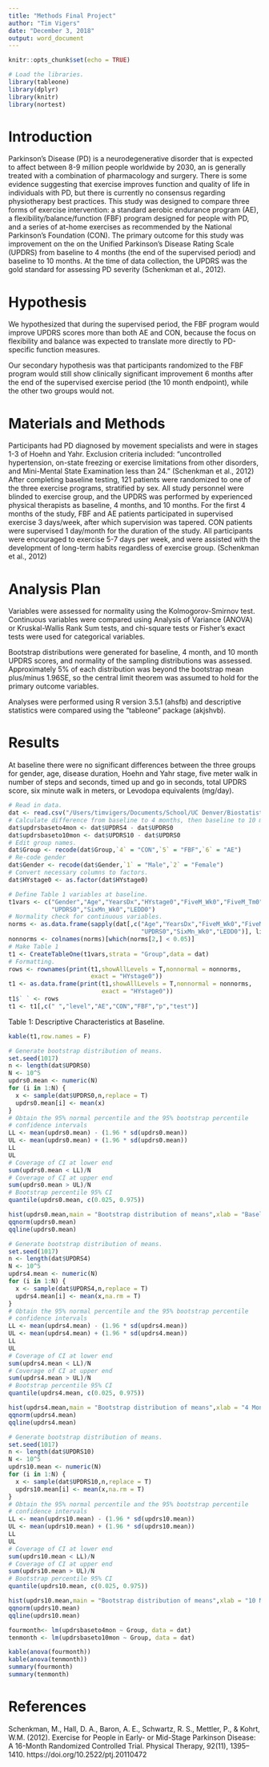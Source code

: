 ```yaml
---
title: "Methods Final Project"
author: "Tim Vigers"
date: "December 3, 2018"
output: word_document
---
```


```r
knitr::opts_chunk$set(echo = TRUE)
```

```r
# Load the libraries.
library(tableone)
library(dplyr)
library(knitr)
library(nortest)
```

# Introduction

Parkinson's Disease (PD) is a neurodegenerative disorder that is expected to affect between 8-9 million people worldwide by 2030, an is generally treated with a combination of pharmacology and surgery. There is some evidence suggesting that exercise improves function and quality of life in individuals with PD, but there is currently no consensus regarding physiotherapy best practices. This study was designed to compare three forms of exercise intervention: a standard aerobic endurance program (AE), a flexibility/balance/function (FBF) program designed for people with PD, and a series of at-home exercises as recommended by the National Parkinson's Foundation (CON). The primary outcome for this study was improvement on the on the Unified Parkinson’s Disease Rating Scale (UPDRS) from baseline to 4 months (the end of the supervised period) and baseline to 10 months. At the time of data collection, the UPDRS was the gold standard for assessing PD severity (Schenkman et al., 2012). 

# Hypothesis

We hypothesized that during the supervised period, the FBF program would improve UPDRS scores more than both AE and CON, because the focus on flexibility and balance was expected to translate more directly to PD-specific function measures. 

Our secondary hypothesis was that participants randomized to the FBF program would still show clinically significant improvement 6 months after the end of the supervised exercise period (the 10 month endpoint), while the other two groups would not.

# Materials and Methods

Participants had PD diagnosed by movement specialists and were in stages 1-3 of Hoehn and Yahr. Exclusion criteria included: "uncontrolled hypertension, on-state freezing or exercise limitations from other disorders, and Mini-Mental State Examination less than 24." (Schenkman et al., 2012) After completing baseline testing, 121 patients were randomized to one of the three exercise programs, stratified by sex. All study personnel were blinded to exercise group, and the UPDRS was performed by experienced physical therapists as baseline, 4 months, and 10 months. For the first 4 months of the study, FBF and AE patients participated in supervised exercise 3 days/week, after which supervision was tapered. CON patients were supervised 1 day/month for the duration of the study. All participants were encouraged to exercise 5-7 days per week, and were assisted with the development of long-term habits regardless of exercise group.   (Schenkman et al., 2012) 

# Analysis Plan

Variables were assessed for normality using the Kolmogorov-Smirnov test. Continuous variables were compared using Analysis of Variance (ANOVA) or Kruskal-Wallis Rank Sum tests, and chi-square tests or Fisher’s exact tests were used for categorical variables. 

Bootstrap distributions were generated for baseline, 4 month, and 10 month UPDRS scores, and normality of the sampling distributions was assessed. Approximately 5% of each distribution was beyond the bootstrap mean plus/minus 1.96SE, so the central limit theorem was assumed to hold for the primary outcome variables.

Analyses were performed using R version 3.5.1 (ahsfb) and descriptive statistics were compared using the “tableone” package (akjshvb).

# Results

At baseline there were no significant differences between the three groups for gender, age, disease duration, Hoehn and Yahr stage, five meter walk in number of steps and seconds, timed up and go in seconds, total UPDRS score, six minute walk in meters, or Levodopa equivalents (mg/day).

```r
# Read in data.
dat <- read.csv("/Users/timvigers/Documents/School/UC Denver/Biostatistics/Biostatistical Methods 1/Final Project/PD+Exercise+RCT+Selected+Secondary+Outcomes+-+Wide.csv")
# Calculate difference from baseline to 4 months, then baseline to 10 months.
dat$updrsbaseto4mon <- dat$UPDRS4 - dat$UPDRS0
dat$updrsbaseto10mon <- dat$UPDRS10 - dat$UPDRS0
# Edit group names.
dat$Group <- recode(dat$Group,`4` = "CON",`5` = "FBF",`6` = "AE")
# Re-code gender
dat$Gender <- recode(dat$Gender,`1` = "Male",`2` = "Female")
# Convert necessary columns to factors.
dat$HYstage0 <- as.factor(dat$HYstage0)

# Define Table 1 variables at baseline.
t1vars <- c("Gender","Age","YearsDx","HYstage0","FiveM_Wk0","FiveM_Tm0","TUG0",
            "UPDRS0","SixMn_Wk0","LEDD0")
# Normality check for continuous variables.
norms <- as.data.frame(sapply(dat[,c("Age","YearsDx","FiveM_Wk0","FiveM_Tm0","TUG0",
                                     "UPDRS0","SixMn_Wk0","LEDD0")], lillie.test))
nonnorms <- colnames(norms)[which(norms[2,] < 0.05)]
# Make Table 1
t1 <- CreateTableOne(t1vars,strata = "Group",data = dat)
# Formatting.
rows <- rownames(print(t1,showAllLevels = T,nonnormal = nonnorms, 
                       exact = "HYstage0"))
t1 <- as.data.frame(print(t1,showAllLevels = T,nonnormal = nonnorms, 
                          exact = "HYstage0"))
t1$` ` <- rows
t1 <- t1[,c(" ","level","AE","CON","FBF","p","test")]
```

Table 1: Descriptive Characteristics at Baseline.
```r
kable(t1,row.names = F)
```

```r
# Generate bootstrap distribution of means.
set.seed(1017)
n <- length(dat$UPDRS0)
N <- 10^5
updrs0.mean <- numeric(N)
for (i in 1:N) {
  x <- sample(dat$UPDRS0,n,replace = T)
  updrs0.mean[i] <- mean(x)
}
# Obtain the 95% normal percentile and the 95% bootstrap percentile 
# confidence intervals
LL <- mean(updrs0.mean) - (1.96 * sd(updrs0.mean))
UL <- mean(updrs0.mean) + (1.96 * sd(updrs0.mean))
LL
UL
# Coverage of CI at lower end
sum(updrs0.mean < LL)/N
# Coverage of CI at upper end
sum(updrs0.mean > UL)/N
# Bootstrap percentile 95% CI
quantile(updrs0.mean, c(0.025, 0.975))
```

```r
hist(updrs0.mean,main = "Bootstrap distribution of means",xlab = "Baseline UPDRS Score")
qqnorm(updrs0.mean)
qqline(updrs0.mean)
```

```r
# Generate bootstrap distribution of means.
set.seed(1017)
n <- length(dat$UPDRS4)
N <- 10^5
updrs4.mean <- numeric(N)
for (i in 1:N) {
  x <- sample(dat$UPDRS4,n,replace = T)
  updrs4.mean[i] <- mean(x,na.rm = T)
}
# Obtain the 95% normal percentile and the 95% bootstrap percentile 
# confidence intervals
LL <- mean(updrs4.mean) - (1.96 * sd(updrs4.mean))
UL <- mean(updrs4.mean) + (1.96 * sd(updrs4.mean))
LL
UL
# Coverage of CI at lower end
sum(updrs4.mean < LL)/N
# Coverage of CI at upper end
sum(updrs4.mean > UL)/N
# Bootstrap percentile 95% CI
quantile(updrs4.mean, c(0.025, 0.975))
```

```r
hist(updrs4.mean,main = "Bootstrap distribution of means",xlab = "4 Month UPDRS Score")
qqnorm(updrs4.mean)
qqline(updrs4.mean)
```

```r
# Generate bootstrap distribution of means.
set.seed(1017)
n <- length(dat$UPDRS10)
N <- 10^5
updrs10.mean <- numeric(N)
for (i in 1:N) {
  x <- sample(dat$UPDRS10,n,replace = T)
  updrs10.mean[i] <- mean(x,na.rm = T)
}
# Obtain the 95% normal percentile and the 95% bootstrap percentile 
# confidence intervals
LL <- mean(updrs10.mean) - (1.96 * sd(updrs10.mean))
UL <- mean(updrs10.mean) + (1.96 * sd(updrs10.mean))
LL
UL
# Coverage of CI at lower end
sum(updrs10.mean < LL)/N
# Coverage of CI at upper end
sum(updrs10.mean > UL)/N
# Bootstrap percentile 95% CI
quantile(updrs10.mean, c(0.025, 0.975))
```

```r
hist(updrs10.mean,main = "Bootstrap distribution of means",xlab = "10 Month UPDRS Score")
qqnorm(updrs10.mean)
qqline(updrs10.mean)
```

```r
fourmonth<- lm(updrsbaseto4mon ~ Group, data = dat)
tenmonth <- lm(updrsbaseto10mon ~ Group, data = dat)
```

```r
kable(anova(fourmonth))
kable(anova(tenmonth))
summary(fourmonth)
summary(tenmonth)
```

# References
Schenkman, M., Hall, D. A., Baron, A. E., Schwartz, R. S., Mettler, P., & Kohrt, W.M. (2012). Exercise for People in Early- or Mid-Stage Parkinson Disease: A 16-Month Randomized Controlled Trial. Physical Therapy, 92(11), 1395–1410. https://doi.org/10.2522/ptj.20110472

